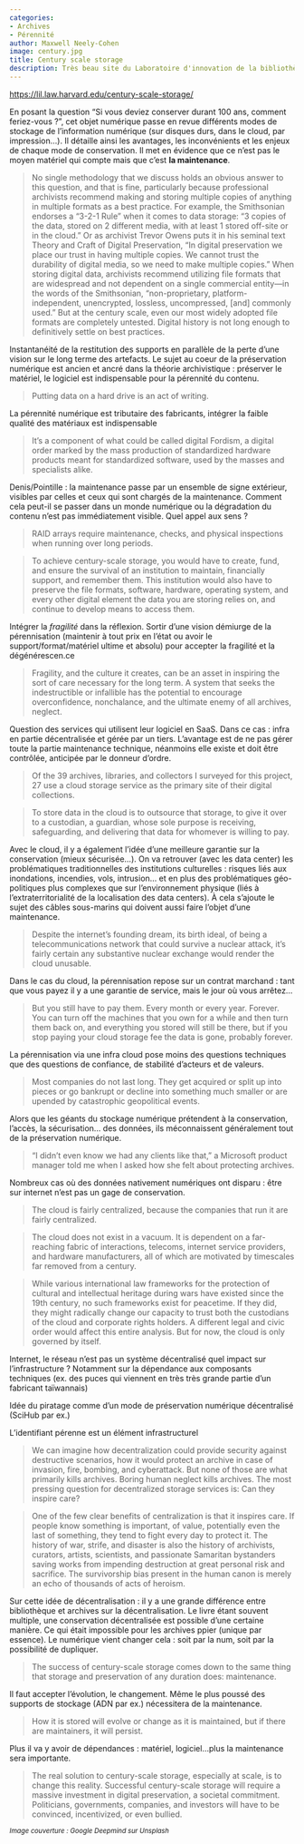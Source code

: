 ```yaml
---
categories:
- Archives
- Pérennité
author: Maxwell Neely-Cohen
image: century.jpg
title: Century scale storage
description: Très beau site du Laboratoire d'innovation de la bibliothèque d'Harvard, qui entend répondre à la question *Et si vous deviez conserver quelque chose durant 100 ans, comment feriez vous ?*
---
```



[https://lil.law.harvard.edu/century-scale-storage/](https://lil.law.harvard.edu/century-scale-storage/)

En posant la question "Si vous deviez conserver durant 100 ans, comment feriez-vous ?", cet objet numérique passe en revue différents modes de stockage de l'information numérique (sur disques durs, dans le cloud, par impression...). Il détaille ainsi les avantages, les inconvénients et les enjeux de chaque mode de conservation. Il met en évidence que ce n'est pas le moyen matériel qui compte mais que c'est **la maintenance**.

> No single methodology that we discuss holds an obvious answer to this question, and that is fine, particularly because professional archivists recommend making and storing multiple copies of anything in multiple formats as a best practice. For example, the Smithsonian endorses a “3-2-1 Rule” when it comes to data storage: “3 copies of the data, stored on 2 different media, with at least 1 stored off-site or in the cloud.” Or as archivist Trevor Owens puts it in his seminal text Theory and Craft of Digital Preservation, “In digital preservation we place our trust in having multiple copies. We cannot trust the durability of digital media, so we need to make multiple copies.” When storing digital data, archivists recommend utilizing file formats that are widespread and not dependent on a single commercial entity—in the words of the Smithsonian, “non-proprietary, platform-independent, unencrypted, lossless, uncompressed, [and] commonly used.” But at the century scale, even our most widely adopted file formats are completely untested. Digital history is not long enough to definitively settle on best practices. 

Instantanéité de la restitution des supports en parallèle de la perte d'une vision sur le long terme des artefacts.
Le sujet au coeur de la préservation numérique est ancien et ancré dans la théorie archivistique : préserver le matériel, le logiciel est indispensable pour la pérennité du contenu.

> Putting data on a hard drive is an act of writing.

La pérennité numérique est tributaire des fabricants, intégrer la faible qualité des matériaux est indispensable

> It’s a component of what could be called digital Fordism, a digital order marked by the mass production of standardized hardware products meant for standardized software, used by the masses and specialists alike. 

Denis/Pointille : la maintenance passe par un ensemble de signe extérieur, visibles par celles et ceux qui sont chargés de la maintenance. Comment cela peut-il se passer dans un monde numérique ou la dégradation du contenu n'est pas immédiatement visible. Quel appel aux sens ?

> RAID arrays require maintenance, checks, and physical inspections when running over long periods.

> To achieve century-scale storage, you would have to create, fund, and ensure the survival of an institution to maintain, financially support, and remember them. This institution would also have to preserve the file formats, software, hardware, operating system, and every other digital element the data you are storing relies on, and continue to develop means to access them. 

Intégrer la *fragilité* dans la réflexion. Sortir d'une vision démiurge de la pérennisation (maintenir à tout prix en l'état ou avoir le support/format/matériel ultime et absolu) pour accepter la fragilité et la dégénérescen.ce 

> Fragility, and the culture it creates, can be an asset in inspiring the sort of care necessary for the long term. A system that seeks the indestructible or infallible has the potential to encourage overconfidence, nonchalance, and the ultimate enemy of all archives, neglect. 

Question des services qui utilisent leur logiciel en SaaS. Dans ce cas : infra en partie décentralisée et gérée par un tiers. L'avantage est de ne pas gérer toute la partie maintenance technique, néanmoins elle existe et doit être contrôlée, anticipée par le donneur d'ordre. 

> Of the 39 archives, libraries, and collectors I surveyed for this project, 27 use a cloud storage service as the primary site of their digital collections. 

> To store data in the cloud is to outsource that storage, to give it over to a custodian, a guardian, whose sole purpose is receiving, safeguarding, and delivering that data for whomever is willing to pay. 

Avec le cloud, il y a également l'idée d'une meilleure garantie sur la conservation (mieux sécurisée...). On va retrouver (avec les data center) les problématiques traditionnelles des institutions culturelles : risques liés aux inondations, incendies, vols, intrusion... et en plus des problématiques géo-politiques plus complexes que sur l'environnement physique (liés à l'extraterritorialité de la localisation des data centers). À cela s'ajoute le sujet des câbles sous-marins qui doivent aussi faire l'objet d'une maintenance.

> Despite the internet’s founding dream, its birth ideal, of being a telecommunications network that could survive a nuclear attack, it’s fairly certain any substantive nuclear exchange would render the cloud unusable.

Dans le cas du cloud, la pérennisation repose sur un contrat marchand : tant que vous payez il y a une garantie de service, mais le jour où vous arrêtez...

> But you still have to pay them. Every month or every year. Forever. You can turn off the machines that you own for a while and then turn them back on, and everything you stored will still be there, but if you stop paying your cloud storage fee the data is gone, probably forever. 

La pérennisation via une infra cloud pose moins des questions techniques que des questions de confiance, de stabilité d'acteurs et de valeurs.

> Most companies do not last long. They get acquired or split up into pieces or go bankrupt or decline into something much smaller or are upended by catastrophic geopolitical events. 

Alors que les géants du stockage numérique prétendent à la conservation, l'accès, la sécurisation... des données, ils méconnaissent généralement tout de la préservation numérique.

> “I didn’t even know we had any clients like that,” a Microsoft product manager told me when I asked how she felt about protecting archives.

Nombreux cas où des données nativement numériques ont disparu : être sur internet n'est pas un gage de conservation.

> The cloud is fairly centralized, because the companies that run it are fairly centralized. 

> The cloud does not exist in a vacuum. It is dependent on a far-reaching fabric of interactions, telecoms, internet service providers, and hardware manufacturers, all of which are motivated by timescales far removed from a century.

> While various international law frameworks for the protection of cultural and intellectual heritage during wars have existed since the 19th century, no such frameworks exist for peacetime. If they did, they might radically change our capacity to trust both the custodians of the cloud and corporate rights holders. A different legal and civic order would affect this entire analysis. But for now, the cloud is only governed by itself. 

Internet, le réseau n'est pas un système décentralisé quel impact sur l'infrastructure ? Notamment sur la dépendance aux composants techniques (ex. des puces qui viennent en très très grande partie d'un fabricant taïwannais)

Idée du piratage comme d'un mode de préservation numérique décentralisé (SciHub par ex.)

L'identifiant pérenne est un élément infrastructurel

> We can imagine how decentralization could provide security against destructive scenarios, how it would protect an archive in case of invasion, fire, bombing, and cyberattack. But none of those are what primarily kills archives. Boring human neglect kills archives.
The most pressing question for decentralized storage services is: Can they inspire care? 

> One of the few clear benefits of centralization is that it inspires care. If people know something is important, of value, potentially even the last of something, they tend to fight every day to protect it. The history of war, strife, and disaster is also the history of archivists, curators, artists, scientists, and passionate Samaritan bystanders saving works from impending destruction at great personal risk and sacrifice. The survivorship bias present in the human canon is merely an echo of thousands of acts of heroism.

Sur cette idée de décentralisation : il y a une grande différence entre bibliothèque et archives sur la décentralisation. Le livre étant souvent multiple, une conservation décentralisée est possible d'une certaine manière. Ce qui était impossible pour les archives ppier (unique par essence). Le numérique vient changer cela : soit par la num, soit par la possibilité de dupliquer.

> The success of century-scale storage comes down to the same thing that storage and preservation of any duration does: maintenance. 

Il faut accepter l'évolution, le changement. Même le plus poussé des supports de stockage (ADN par ex.) nécessitera de la maintenance.

> How it is stored will evolve or change as it is maintained, but if there are maintainers, it will persist. 

Plus il va y avoir de dépendances : matériel, logiciel...plus la maintenance sera importante.

> The real solution to century-scale storage, especially at scale, is to change this reality. Successful century-scale storage will require a massive investment in digital preservation, a societal commitment. Politicians, governments, companies, and investors will have to be convinced, incentivized, or even bullied.

~*Image couverture : Google Deepmind sur Unsplash*~